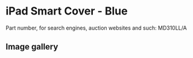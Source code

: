 
# iPad Smart Cover - Blue

Part number, for search engines, auction websites and such: MD310LL/A

## Image gallery

<div style={{ width: "768px" }}>
  <GalleryComponent
    images={[
      {
        original: "/everysource/MD310.png",
        thumbnail: "/everypreview/MD310.png",
      },
      {
        original: "/everysource/MD310_AV1_BLACK.png",
        thumbnail: "/everypreview/MD310_AV1_BLACK.png",
      },
      {
        original: "/everysource/MD310_AV1_WHITE.png",
        thumbnail: "/everypreview/MD310_AV1_WHITE.png",
      },
      {
        original: "/everysource/MD310_AV2_BLACK.png",
        thumbnail: "/everypreview/MD310_AV2_BLACK.png",
      },
      {
        original: "/everysource/MD310_AV2_WHITE.png",
        thumbnail: "/everypreview/MD310_AV2_WHITE.png",
      },
      {
        original: "/everysource/MD310_AV3.png",
        thumbnail: "/everypreview/MD310_AV3.png",
      },
      {
        original: "/everysource/MD310_AV3_BLACK.png",
        thumbnail: "/everypreview/MD310_AV3_BLACK.png",
      },
      {
        original: "/everysource/MD310_AV3_WHITE.png",
        thumbnail: "/everypreview/MD310_AV3_WHITE.png",
      },
      {
        original: "/everysource/MD310_AV4.png",
        thumbnail: "/everypreview/MD310_AV4.png",
      },
      {
        original: "/everysource/MD310_AV4_BLACK.png",
        thumbnail: "/everypreview/MD310_AV4_BLACK.png",
      },
      {
        original: "/everysource/MD310_AV4_WHITE.png",
        thumbnail: "/everypreview/MD310_AV4_WHITE.png",
      },
      {
        original: "/everysource/MD310_AV5.png",
        thumbnail: "/everypreview/MD310_AV5.png",
      }
    ]}
  />
</div>